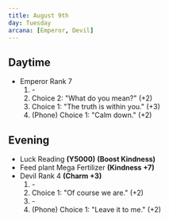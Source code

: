 ```yaml
---
title: August 9th
day: Tuesday
arcana: [Emperor, Devil]
---
```


## Daytime
- Emperor Rank 7
    1. \-
    1. Choice 2: "What do you mean?" (+2)
    1. Choice 1: "The truth is within you." (+3)
    1. (Phone) Choice 1: "Calm down." (+2)

## Evening
- Luck Reading **(Y5000)** **(Boost Kindness)**
- Feed plant Mega Fertilizer **(Kindness +7)**
- Devil Rank 4 **(Charm +3)**
    1. \-
    1. Choice 1: "Of course we are." (+2)
    1. \-
    1. (Phone) Choice 1: "Leave it to me." (+2)